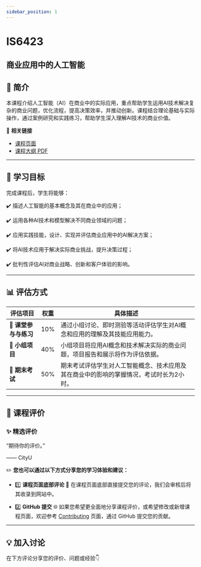 ```yaml
---
sidebar_position: 1
---
```


# IS6423
## 商业应用中的人工智能

## **📘 简介**
本课程介绍人工智能（AI）在商业中的实际应用，重点帮助学生运用AI技术解决复杂的商业问题，优化流程，提高决策效率，并推动创新。课程结合理论基础与实际操作，通过案例研究和实践练习，帮助学生深入理解AI技术的商业价值。

🔗 **相关链接**
- [课程页面](https://www.cityu.edu.hk/catalogue/pg/202425/course/IS6423.htm)
- [课程大纲 PDF](https://www.cityu.edu.hk/catalogue/pg/202425/course/IS6423.pdf)

---

## **🎯 学习目标**

完成课程后，学生将能够：

✔️ 描述人工智能的基本概念及其在商业中的应用；

✔️ 运用各种AI技术和模型解决不同商业领域的问题；

✔️ 应用实践技能，设计、实现并评估商业应用中的AI解决方案；

✔️ 将AI技术应用于解决实际商业挑战，提升决策过程；

✔️ 批判性评估AI对商业战略、创新和客户体验的影响。

---

## **📊 评估方式**

| **评估项目**          | **权重** | **具体描述**                                                                                       |
|----------------------|---------|---------------------------------------------------------------------------------------------------|
| **📄 课堂参与与练习** | 10%     | 通过小组讨论、即时测验等活动评估学生对AI概念和应用的理解及其技能应用能力。                      |
| **📄 小组项目**       | 40%     | 小组项目将应用AI概念和技术解决实际的商业问题，项目报告和展示将作为评估依据。                   |
| **📝 期末考试**       | 50%     | 期末考试评估学生对人工智能概念、技术应用及其在商业中的影响的掌握情况，考试时长为2小时。         |

---

## **💬 课程评价**

### ✨ **精选评价**
<div className={commentStyles.commentBox}>
    <p className={commentStyles.commentText}>
        “期待你的评价。”
    </p>
    <p className={commentStyles.commentAuthor}>—— CityU</p>
</div>

✏️ **您也可以通过以下方式分享您的学习体验和建议：**

- 1️⃣ **课程页面底部评论**
💬 在课程页面底部直接提交您的评论，我们会审核后将其收录到网站中。

- 2️⃣ **GitHub 提交**
🌐 如果您希望更全面地分享课程评价，或希望修改或新增课程页面，欢迎参考 [Contributing](/contributing) 页面，通过 GitHub 提交您的贡献。


---

## **💡 加入讨论**

在下方评论分享您的评价、问题或经验👇
<Utterances />
